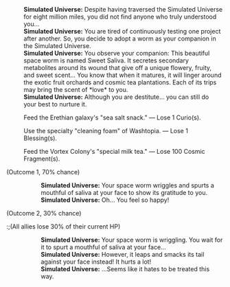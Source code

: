 {{Dialogue Start}}
:'''Simulated Universe:''' Despite having traversed the Simulated Universe for eight million miles, you did not find anyone who truly understood you...
:'''Simulated Universe:''' You are tired of continuously testing one project after another. So, you decide to adopt a worm as your companion in the Simulated Universe.
:'''Simulated Universe:''' You observe your companion: This beautiful space worm is named Sweet Saliva. It secretes secondary metabolites around its wound that give off a unique flowery, fruity, and sweet scent... You know that when it matures, it will linger around the exotic fruit orchards and cosmic tea plantations. Each of its trips may bring the scent of *love* to you.
:'''Simulated Universe:''' Although you are destitute... you can still do your best to nurture it.
:{{DIcon|Star}} Feed the Erethian galaxy's "sea salt snack." &mdash; Lose 1 Curio(s).
:{{DIcon|Star}} Use the specialty "cleaning foam" of Washtopia. &mdash; Lose 1 Blessing(s).
:{{DIcon|Star}} Feed the Vortex Colony's "special milk tea." &mdash; Lose 100 Cosmic Fragment(s).
;(Outcome 1, 70% chance)
::'''Simulated Universe:''' Your space worm wriggles and spurts a mouthful of saliva at your face to show its gratitude to you.
::'''Simulated Universe:''' Oh... You feel so happy!
;(Outcome 2, 30% chance)
:;(All allies lose 30% of their current HP)
::'''Simulated Universe:''' Your space worm is wriggling. You wait for it to spurt a mouthful of saliva at your face...
::'''Simulated Universe:''' However, it leaps and smacks its tail against your face instead! It hurts a lot!
::'''Simulated Universe:''' ...Seems like it hates to be treated this way.
{{Dialogue End}}